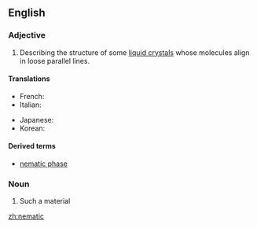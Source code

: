 ==English==

===Adjective===
{{en-adj}}

# {{physics|chemistry}} Describing the structure of some [[liquid crystal]]s whose molecules align in loose parallel lines.

====Translations====
{{trans-top}}
* French: {{t|fr|nématique}}
* Italian: {{t-|it|nematico}}
{{trans-mid}}
* Japanese: {{t|ja|ネマティック|tr=nematikku|sc=Jpan}}
* Korean: {{t|ko|네마틱|tr=nematik|sc=Kore}}
{{trans-bottom}}

====Derived terms====
* [[nematic phase]]

===Noun===
{{en-noun}}

# Such a material

[[zh:nematic]]
